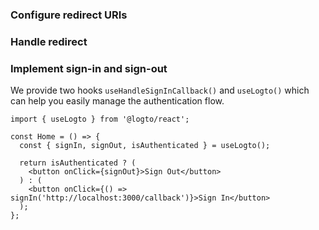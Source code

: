 

### Configure redirect URIs

<SignInFlowSummary />

<AssumingUrl />

<WebConfigureRedirectUris />

### Handle redirect

<HandleRedirect />

### Implement sign-in and sign-out

We provide two hooks `useHandleSignInCallback()` and `useLogto()` which can help you easily manage the authentication flow.

<SignInNote calling=".signIn()" />

```tsx title="pages/Home/index.tsx"
import { useLogto } from '@logto/react';

const Home = () => {
  const { signIn, signOut, isAuthenticated } = useLogto();

  return isAuthenticated ? (
    <button onClick={signOut}>Sign Out</button>
  ) : (
    <button onClick={() => signIn('http://localhost:3000/callback')}>Sign In</button>
  );
};
```

<SignOutNote />
